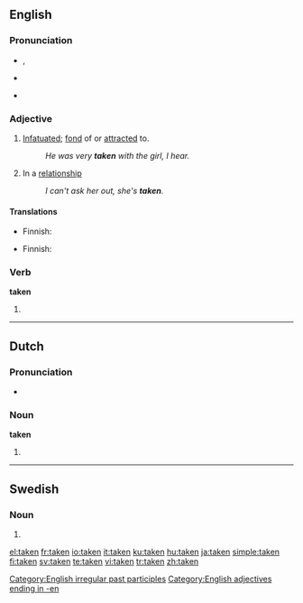 {{wikipedia|dab=taken (disambiguation)|taken}}
==English==

{{rank|given|hands|turned|239|taken|end|rather|until}}

===Pronunciation===
* {{IPA|/'teɪkən/}}, {{SAMPA|/"teIk@n/}}
* {{audio|en-us-taken.ogg|Audio (US)}}
*: {{rhymes|eɪkən}}
* {{hyphenation|tak|en}}

===Adjective===
{{en-adj|-}}

# [[infatuated|Infatuated]]; [[fond]] of or [[attracted]] to.
#: ''He was very '''taken''' with the girl, I hear.''
# {{informal}} In a [[relationship]]
#: ''I can't ask her out, she's '''taken'''.''

====Translations====
{{trans-top|infatuated, fond of or attracted to}}
* Finnish: {{t-|fi|pihka|alt=pihkassa}}
{{trans-mid}}
{{trans-bottom}}

{{trans-top|informal: in a relationship}}
* Finnish: {{t-|fi|varattu}}
{{trans-mid}}
{{trans-bottom}}

===Verb===
'''taken'''

# {{past participle of|[[take]]}}

[[Category:English irregular past participles]]
[[Category:English adjectives ending in -en]]


----

==Dutch==

===Pronunciation===
* {{IPA|/'takən/|lang=nl}}

===Noun===
'''taken''' {{f|p}}

# {{plural of|[[taak]]|lang=Dutch}}

----

==Swedish==

===Noun===
{{infl|sv|noun form}}

# {{form of|definite plural|[[tak#Swedish|tak]]}}

[[el:taken]]
[[fr:taken]]
[[io:taken]]
[[it:taken]]
[[ku:taken]]
[[hu:taken]]
[[ja:taken]]
[[simple:taken]]
[[fi:taken]]
[[sv:taken]]
[[te:taken]]
[[vi:taken]]
[[tr:taken]]
[[zh:taken]]